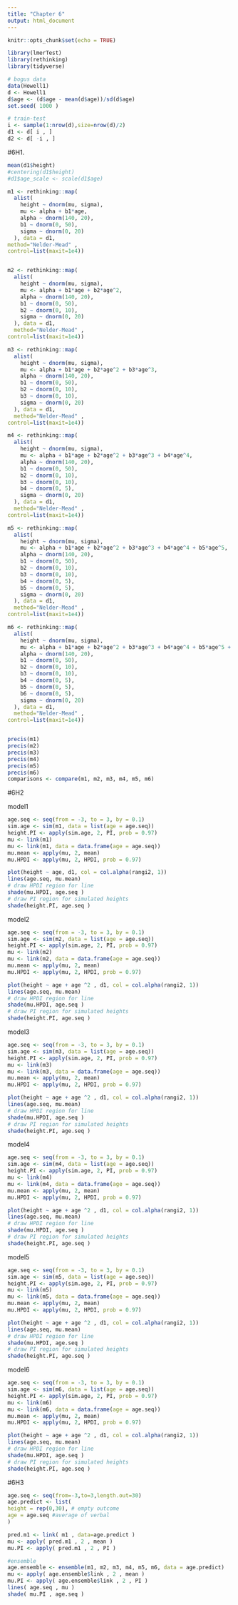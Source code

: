 ```yaml
---
title: "Chapter 6"
output: html_document
---
```


```r
knitr::opts_chunk$set(echo = TRUE)

library(lmerTest)
library(rethinking)
library(tidyverse)

# bogus data
data(Howell1)
d <- Howell1
d$age <- (d$age - mean(d$age))/sd(d$age)
set.seed( 1000 )

# train-test
i <- sample(1:nrow(d),size=nrow(d)/2)
d1 <- d[ i , ]
d2 <- d[ -i , ]
```

#6H1. 
```r
mean(d1$height)
#centering(d1$height)
#d1$age_scale <- scale(d1$age)

m1 <- rethinking::map(
  alist(
    height ~ dnorm(mu, sigma),
    mu <- alpha + b1*age,
    alpha ~ dnorm(140, 20),
    b1 ~ dnorm(0, 50),
    sigma ~ dnorm(0, 20)
  ), data = d1,
method="Nelder-Mead" ,
control=list(maxit=1e4))


m2 <- rethinking::map(
  alist(
    height ~ dnorm(mu, sigma),
    mu <- alpha + b1*age + b2*age^2,
    alpha ~ dnorm(140, 20),
    b1 ~ dnorm(0, 50),
    b2 ~ dnorm(0, 10),
    sigma ~ dnorm(0, 20)
  ), data = d1,
  method="Nelder-Mead" ,
control=list(maxit=1e4))

m3 <- rethinking::map(
  alist(
    height ~ dnorm(mu, sigma),
    mu <- alpha + b1*age + b2*age^2 + b3*age^3,
    alpha ~ dnorm(140, 20),
    b1 ~ dnorm(0, 50),
    b2 ~ dnorm(0, 10),
    b3 ~ dnorm(0, 10),
    sigma ~ dnorm(0, 20)
  ), data = d1,
  method="Nelder-Mead" ,
control=list(maxit=1e4))

m4 <- rethinking::map(
  alist(
    height ~ dnorm(mu, sigma),
    mu <- alpha + b1*age + b2*age^2 + b3*age^3 + b4*age^4,
    alpha ~ dnorm(140, 20),
    b1 ~ dnorm(0, 50),
    b2 ~ dnorm(0, 10),
    b3 ~ dnorm(0, 10),
    b4 ~ dnorm(0, 5),
    sigma ~ dnorm(0, 20)
  ), data = d1,
  method="Nelder-Mead" ,
control=list(maxit=1e4))

m5 <- rethinking::map(
  alist(
    height ~ dnorm(mu, sigma),
    mu <- alpha + b1*age + b2*age^2 + b3*age^3 + b4*age^4 + b5*age^5,
    alpha ~ dnorm(140, 20),
    b1 ~ dnorm(0, 50),
    b2 ~ dnorm(0, 10),
    b3 ~ dnorm(0, 10),
    b4 ~ dnorm(0, 5),
    b5 ~ dnorm(0, 5),
    sigma ~ dnorm(0, 20)
  ), data = d1,
  method="Nelder-Mead" ,
control=list(maxit=1e4))

m6 <- rethinking::map(
  alist(
    height ~ dnorm(mu, sigma),
    mu <- alpha + b1*age + b2*age^2 + b3*age^3 + b4*age^4 + b5*age^5 + b6*age^6,
    alpha ~ dnorm(140, 20),
    b1 ~ dnorm(0, 50),
    b2 ~ dnorm(0, 10),
    b3 ~ dnorm(0, 10),
    b4 ~ dnorm(0, 5),
    b5 ~ dnorm(0, 5),
    b6 ~ dnorm(0, 5),
    sigma ~ dnorm(0, 20)
  ), data = d1,
  method="Nelder-Mead" ,
control=list(maxit=1e4))


precis(m1)
precis(m2)
precis(m3)
precis(m4)
precis(m5)
precis(m6)
comparisons <- compare(m1, m2, m3, m4, m5, m6)
```

#6H2

model1
```r

age.seq <- seq(from = -3, to = 3, by = 0.1)
sim.age <- sim(m1, data = list(age = age.seq))
height.PI <- apply(sim.age, 2, PI, prob = 0.97)
mu <- link(m1)
mu <- link(m1, data = data.frame(age = age.seq))
mu.mean <- apply(mu, 2, mean) 
mu.HPDI <- apply(mu, 2, HPDI, prob = 0.97)

plot(height ~ age, d1, col = col.alpha(rangi2, 1))
lines(age.seq, mu.mean)
# draw HPDI region for line
shade(mu.HPDI, age.seq )
# draw PI region for simulated heights
shade(height.PI, age.seq ) 

```

model2 

```r
age.seq <- seq(from = -3, to = 3, by = 0.1)
sim.age <- sim(m2, data = list(age = age.seq))
height.PI <- apply(sim.age, 2, PI, prob = 0.97)
mu <- link(m2)
mu <- link(m2, data = data.frame(age = age.seq))
mu.mean <- apply(mu, 2, mean) 
mu.HPDI <- apply(mu, 2, HPDI, prob = 0.97)

plot(height ~ age + age ^2 , d1, col = col.alpha(rangi2, 1))
lines(age.seq, mu.mean)
# draw HPDI region for line
shade(mu.HPDI, age.seq )
# draw PI region for simulated heights
shade(height.PI, age.seq ) 
```

model3

```r
age.seq <- seq(from = -3, to = 3, by = 0.1)
sim.age <- sim(m3, data = list(age = age.seq))
height.PI <- apply(sim.age, 2, PI, prob = 0.97)
mu <- link(m3)
mu <- link(m3, data = data.frame(age = age.seq))
mu.mean <- apply(mu, 2, mean) 
mu.HPDI <- apply(mu, 2, HPDI, prob = 0.97)

plot(height ~ age + age ^2 , d1, col = col.alpha(rangi2, 1))
lines(age.seq, mu.mean)
# draw HPDI region for line
shade(mu.HPDI, age.seq )
# draw PI region for simulated heights
shade(height.PI, age.seq ) 
```

model4

```r
age.seq <- seq(from = -3, to = 3, by = 0.1)
sim.age <- sim(m4, data = list(age = age.seq))
height.PI <- apply(sim.age, 2, PI, prob = 0.97)
mu <- link(m4)
mu <- link(m4, data = data.frame(age = age.seq))
mu.mean <- apply(mu, 2, mean) 
mu.HPDI <- apply(mu, 2, HPDI, prob = 0.97)

plot(height ~ age + age ^2 , d1, col = col.alpha(rangi2, 1))
lines(age.seq, mu.mean)
# draw HPDI region for line
shade(mu.HPDI, age.seq )
# draw PI region for simulated heights
shade(height.PI, age.seq ) 
```


model5

```r
age.seq <- seq(from = -3, to = 3, by = 0.1)
sim.age <- sim(m5, data = list(age = age.seq))
height.PI <- apply(sim.age, 2, PI, prob = 0.97)
mu <- link(m5)
mu <- link(m5, data = data.frame(age = age.seq))
mu.mean <- apply(mu, 2, mean) 
mu.HPDI <- apply(mu, 2, HPDI, prob = 0.97)

plot(height ~ age + age ^2 , d1, col = col.alpha(rangi2, 1))
lines(age.seq, mu.mean)
# draw HPDI region for line
shade(mu.HPDI, age.seq )
# draw PI region for simulated heights
shade(height.PI, age.seq ) 
```

model6

```r
age.seq <- seq(from = -3, to = 3, by = 0.1)
sim.age <- sim(m6, data = list(age = age.seq))
height.PI <- apply(sim.age, 2, PI, prob = 0.97)
mu <- link(m6)
mu <- link(m6, data = data.frame(age = age.seq))
mu.mean <- apply(mu, 2, mean) 
mu.HPDI <- apply(mu, 2, HPDI, prob = 0.97)

plot(height ~ age + age ^2 , d1, col = col.alpha(rangi2, 1))
lines(age.seq, mu.mean)
# draw HPDI region for line
shade(mu.HPDI, age.seq )
# draw PI region for simulated heights
shade(height.PI, age.seq ) 
```


#6H3
```r
age.seq <- seq(from=-3,to=3,length.out=30)
age.predict <- list(
height = rep(0,30), # empty outcome
age = age.seq #average of verbal
)

pred.m1 <- link( m1 , data=age.predict )
mu <- apply( pred.m1 , 2 , mean )
mu.PI <- apply( pred.m1 , 2 , PI )

#ensemble
age.ensemble <- ensemble(m1, m2, m3, m4, m5, m6, data = age.predict)
mu <- apply( age.ensemble$link , 2 , mean )
mu.PI <- apply( age.ensemble$link , 2 , PI )
lines( age.seq , mu )
shade( mu.PI , age.seq )
```
